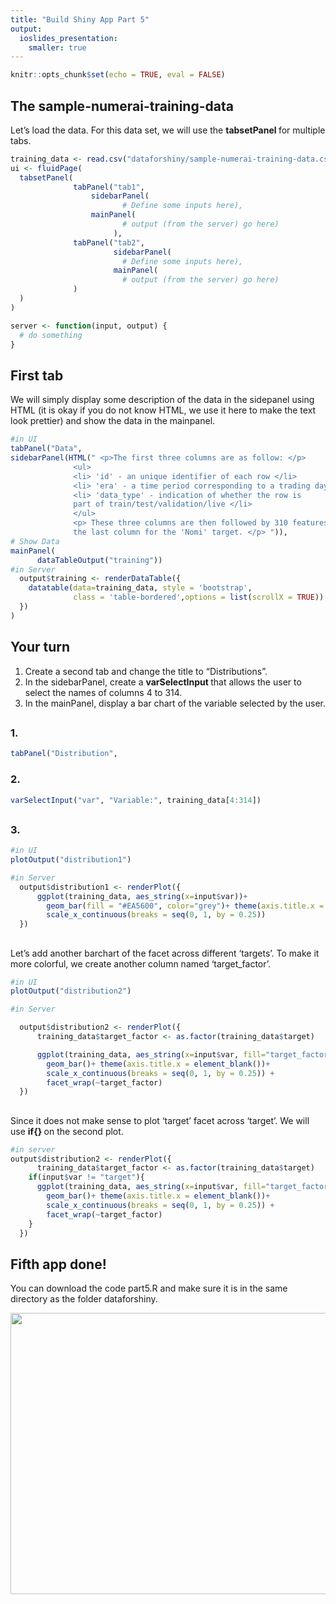 ---
title: "Build Shiny App Part 5"
output:
  ioslides_presentation:
    smaller: true
---

```{r setup, include=FALSE}
knitr::opts_chunk$set(echo = TRUE, eval = FALSE)
```

## The sample-numerai-training-data

Let's load the data. For this data set, we will use the <b> tabsetPanel </b> for multiple tabs.

```{r}
training_data <- read.csv("dataforshiny/sample-numerai-training-data.csv", header=T)
ui <- fluidPage(
  tabsetPanel(
              tabPanel("tab1",
                  sidebarPanel(
                         # Define some inputs here),
                  mainPanel(
                         # output (from the server) go here)
                       ),
              tabPanel("tab2",
                       sidebarPanel(
                         # Define some inputs here),
                       mainPanel(
                         # output (from the server) go here)
              )
  )
)

server <- function(input, output) {
  # do something
}
```

## First tab

We will simply display some description of the data in the sidepanel using HTML (it is okay if you do not know HTML, we use it here to make the text look prettier) and show the data in the mainpanel.

```{r}
#in UI
tabPanel("Data",
sidebarPanel(HTML(" <p>The first three columns are as follow: </p>
              <ul>
              <li> 'id' - an unique identifier of each row </li>
              <li> 'era' - a time period corresponding to a trading day </li>
              <li> 'data_type' - indication of whether the row is
              part of train/test/validation/live </li>
              </ul>
              <p> These three columns are then followed by 310 features columns and
              the last column for the 'Nomi' target. </p> ")),
# Show Data
mainPanel(
      dataTableOutput("training"))
#in Server
  output$training <- renderDataTable({
    datatable(data=training_data, style = 'bootstrap',
              class = 'table-bordered',options = list(scrollX = TRUE))
  })
)
```

## Your turn

1. Create a second tab and change the title to "Distributions".
2. In the sidebarPanel, create a <b> varSelectInput </b> that allows the user to select the names of columns 4 to 314.
3. In the mainPanel, display a bar chart of the variable selected by the user.  


##

### 1.
```{r}
tabPanel("Distribution",
```

### 2.

```{r}
varSelectInput("var", "Variable:", training_data[4:314])
```

##

### 3.
```{r}
#in UI
plotOutput("distribution1")

#in Server
  output$distribution1 <- renderPlot({
      ggplot(training_data, aes_string(x=input$var))+
        geom_bar(fill = "#EA5600", color="grey")+ theme(axis.title.x = element_blank())+
        scale_x_continuous(breaks = seq(0, 1, by = 0.25))
  })
```


##
Let's add another barchart of the facet across different 'targets'. To make it more colorful, we create another column named 'target_factor'.

```{r}
#in UI
plotOutput("distribution2")

#in Server

  output$distribution2 <- renderPlot({
      training_data$target_factor <- as.factor(training_data$target)

      ggplot(training_data, aes_string(x=input$var, fill="target_factor"))+
        geom_bar()+ theme(axis.title.x = element_blank())+
        scale_x_continuous(breaks = seq(0, 1, by = 0.25)) +
        facet_wrap(~target_factor)
  })
```

##
Since it does not make sense to plot 'target' facet across 'target'. We will use <b> if{} </b> on the second plot.

```{r}
#in server
output$distribution2 <- renderPlot({
      training_data$target_factor <- as.factor(training_data$target)
    if(input$var != "target"){
      ggplot(training_data, aes_string(x=input$var, fill="target_factor"))+
        geom_bar()+ theme(axis.title.x = element_blank())+
        scale_x_continuous(breaks = seq(0, 1, by = 0.25)) +
        facet_wrap(~target_factor)
    }
  })
```




## Fifth app done!
You can download the code part5.R and make sure it is in the same directory as the folder dataforshiny. 

<center><img src="images/part5.PNG" width=600px height=450px></center>
